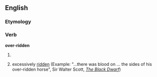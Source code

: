 ==English==

===Etymology===
{{suffix|over|ridden}}

===Verb===
'''over-ridden'''

# {{rare}} {{alternative spelling of|[[overridden]]}}
# excessively [[ridden]] (Example: "...there was blood on ... the sides of his over-ridden horse", Sir Walter Scott, [http://www.google.com/url?sa=t&ct=res&cd=2&url=http%3A%2F%2Febooks.adelaide.edu.au%2Fs%2Fscott%2Fwalter%2Fblack%2Fchapter7.html&ei=G-jGR7b7Jp_qeYWurBE&usg=AFQjCNFUyzxLa3ybgfdnYQBodagl7hny0Q&sig2=ne6z0f-CC9tpBIU8qY4HSA ''The Black Dwarf''])